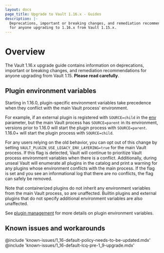```yaml
---
layout: docs
page_title: Upgrade to Vault 1.16.x - Guides
description: |-
  Deprecations, important or breaking changes, and remediation recommendations
  for anyone upgrading to 1.16.x from Vault 1.15.x.
---
```


# Overview

The Vault 1.16.x upgrade guide contains information on deprecations, important
or breaking changes, and remediation recommendations for anyone upgrading from
Vault 1.15. **Please read carefully**.

## Plugin environment variables

Starting in 1.16.0, plugin-specific environment variables take precedence when
they conflict with the main Vault process' environment.

For example, if an external plugin is registered with `SOURCE=child` in the
[env](/vault/api-docs/system/plugins-catalog#env) parameter, but the main Vault
process has `SOURCE=parent` in its environment, versions prior to 1.16.0 will
start the plugin process with `SOURCE=parent`. 1.16.0+ will start the plugin
process with `SOURCE=child`.

For any users relying on the old behavior, you can opt out of this change by setting
`VAULT_PLUGIN_USE_LEGACY_ENV_LAYERING=true` for the main Vault process. If this
flag is detected, Vault will continue to prioritize Vault process environment
variables when there is a conflict. Additionally, during unseal Vault will enumerate
all plugins in the catalog and print a warning for any plugins whose environment
conflicts with the main process. If the flag is set and you see an informational
log that there are no conflicts, the flag can safely be removed.

Note that containerized plugins do not inherit any environment variables from
the main Vault process, so are unaffected. Builtin plugins and external plugins
that do not specify additional environment variables are also unaffected.

See [plugin management](/vault/docs/plugins/plugin-management) for more details
on plugin environment variables.

## Known issues and workarounds

@include 'known-issues/1_16-default-policy-needs-to-be-updated.mdx'
@include 'known-issues/1_16-default-lcq-pre-1_9-upgrade.mdx'

